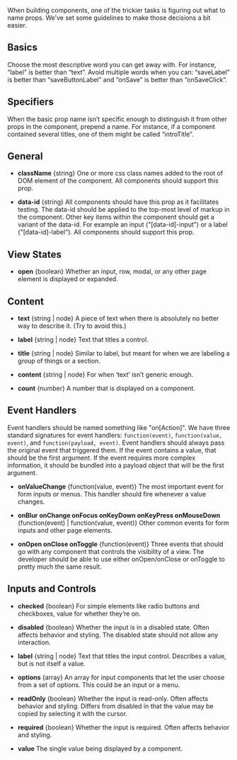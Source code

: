 When building components, one of the trickier tasks is figuring out what to name props. We’ve set some guidelines to make those decisions a bit easier.

## Basics

Choose the most descriptive word you can get away with. For instance, “label” is better than “text”. Avoid multiple words when you can: “saveLabel” is better than “saveButtonLabel” and “onSave” is better than “onSaveClick”.

## Specifiers

When the basic prop name isn’t specific enough to distinguish it from other props in the component, prepend a name. For instance, if a component contained several titles, one of them might be called “introTitle”.

## General
* **className**
{string} One or more css class names added to the root of DOM element of the component. All components should support this prop.

* **data-id**
{string} All components should have this prop as it facilitates testing. The data-id should be applied to the top-most level of markup in the component. Other key items within the component should get a variant of the data-id. For example an input ("[data-id]-input") or a label ("[data-id]-label"). All components should support this prop.

## View States
* **open**
{boolean} Whether an input, row, modal, or any other page element is displayed or expanded.

## Content
* **text**
{string | node} A piece of text when there is absolutely no better way to describe it. (Try to avoid this.)

* **label**
{string | node} Text that titles a control.

* **title**
{string | node} Similar to label, but meant for when we are labeling a group of things or a section.

* **content**
{string | node} For when ‘text’ isn’t generic enough.

* **count**
{number} A number that is displayed on a component.

## Event Handlers
Event handlers should be named something like "on[Action]". We have three standard signatures for event handlers: `function(event)`, `function(value, event)`, and `function(payload, event)`. Event handlers should always pass the original event that triggered them. If the event contains a value, that should be the first argument. If the event requires more complex information, it should be bundled into a payload object that will be the first argument.

* **onValueChange**
{function(value, event)} The most important event for form inputs or menus. This handler should fire whenever a value changes.

* **onBlur onChange onFocus onKeyDown onKeyPress onMouseDown**
{function(event) | function(value, event)} Other common events for form inputs and other page elements.

* **onOpen onClose onToggle**
{function(event)} Three events that should go with any component that controls the visibility of a view. The developer should be able to use either onOpen/onClose or onToggle to pretty much the same result.

## Inputs and Controls
* **checked**
{boolean} For simple elements like radio buttons and checkboxes, value for whether they’re on.

* **disabled**
{boolean} Whether the input is in a disabled state. Often affects behavior and styling. The disabled state should not allow any interaction.

* **label**
{string | node} Text that titles the input control.  Describes a value, but is not itself a value.

* **options**
{array} An array for input components that let the user choose from a set of options. This could be an input or a menu.

* **readOnly**
{boolean} Whether the input is read-only.  Often affects behavior and styling. Differs from disabled in that the value may be copied by selecting it with the cursor.

* **required**
{boolean} Whether the input is required. Often affects behavior and styling.

* **value**
The single value being displayed by a component.
